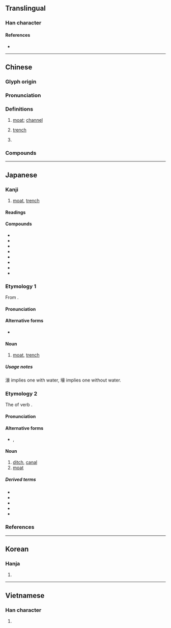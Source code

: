 {{character info}}
==Translingual==

===Han character===
{{Han char|rn=32|rad=土|as=14|sn=17|four=40132|canj=GYRO|ids=⿰土豪}}

====References====
* {{Han ref|kx=0241.120|dkj=05559|dj=0481.020|hdz=10497.050|uh=58D5}}

----

==Chinese==
{{zh-forms}}

===Glyph origin===
{{Han etym}}

===Pronunciation===
{{zh-pron
|m=háo
|m-s=
|c=hou4
|c-t=
|g=
|h=pfs=
|j=
|mb=
|md=
|mn=hô/qz:hô͘/qz:ô
|mn_note=hô/hô͘ - literary; ô - vernacular
|mn-t=
|w=
|x=
|mc=y
|oc=y
|cat=n,a
}}

===Definitions===
{{zh-hanzi}}

# [[moat]]; [[channel]]
# {{lb|zh|military}} [[trench]]
# {{lb|zh|internet slang}} {{zh-alt-form|土豪}}

===Compounds===
{{zh-der|城壕|塹壕|壕溝|戰壕|防空壕}}

----

==Japanese==

===Kanji===
{{ja-kanji|grade=|rs=土14}}

# [[moat]], [[trench]]

====Readings====
{{ja-readings
|goon=ごう
|kanon=こう
|kun=ほり-
}}

====Compounds====
{{der-top|Compounds}}
* {{ja-r|掩壕|えんごう}}
* {{ja-r|掩蔽壕|えんぺいごう}}
* {{ja-r|壕舎|ごうしゃ}}
* {{ja-r|塹壕|ざんごう}}
* {{ja-r|散兵壕|さんぺいごう}}
* {{ja-r|城壕|じょうごう}}
* {{ja-r|待避壕|たいひごう}}
* {{ja-r|防空壕|ぼうくうごう}}
{{der-bottom}}

{{wikipedia|lang=ja}}

===Etymology 1===
{{ja-kanjitab|ごう|yomi=o}}
From {{der|ja|ltc|-|sort=こう'}} {{m|zh|壕}}.

====Pronunciation====
{{ja-pron|yomi=goon|ごう|acc=1|acc_ref=DJR}}

====Alternative forms====
* {{ja-l|濠}}

====Noun====
{{ja-noun|ごう|hhira=がう}}

# [[moat]], [[trench]]

=====Usage notes=====
濠 implies one with water, 壕 implies one without water.

===Etymology 2===
{{ja-kanjitab|ほり|yomi=k}}
The {{m|ja|連用形|tr=ren'yōkei||continuative or stem form}} of verb {{m|ja|掘る|tr=horu||to dig}}.

====Pronunciation====
{{ja-pron|yomi=k|ほり|acc=2|acc_ref=DJR}}

====Alternative forms====
* {{ja-l|堀}}, {{ja-l|濠}}

====Noun====
{{ja-noun|ほり}}

# [[ditch]], [[canal]]
# [[moat]]

=====Derived terms=====
{{der-top}}
* {{ja-r|内壕|うちぼり}}
* {{ja-r|空壕|からぼり}}
* {{ja-r|城壕|しろぼり}}
* {{ja-r|捨て壕|すてぼり}}
* {{ja-r|外壕|そとぼり}}
{{der-bottom}}

===References===
<references/>

----

==Korean==

===Hanja===
{{ko-hanja|hangeul=호|rv=ho|mr=ho}}

# {{rfdef|ko|sort=土14}}

----

==Vietnamese==

===Han character===
{{vi-hantu|hào|rs=土14}}

# {{rfdef|vi|sort=土14}}